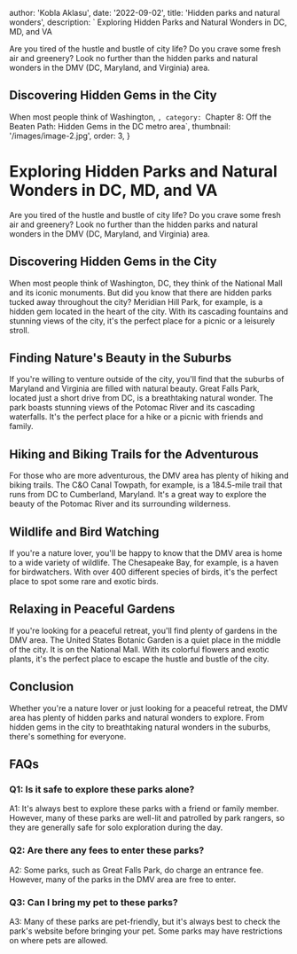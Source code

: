 
  author: 'Kobla Aklasu',
  date: '2022-09-02',
  title: 'Hidden parks and natural wonders',
  description: ` Exploring Hidden Parks and Natural Wonders in DC, MD, and VA

Are you tired of the hustle and bustle of city life? Do you crave some fresh air and greenery? Look no further than the hidden parks and natural wonders in the DMV (DC, Maryland, and Virginia) area. 

## Discovering Hidden Gems in the City

When most people think of Washington, `,
  category: `Chapter 8: Off the Beaten Path: Hidden Gems in the DC metro area`,
  thumbnail: '/images/image-2.jpg',
  order: 3,
}

        
# Exploring Hidden Parks and Natural Wonders in DC, MD, and VA

Are you tired of the hustle and bustle of city life? Do you crave some fresh air and greenery? Look no further than the hidden parks and natural wonders in the DMV (DC, Maryland, and Virginia) area. 

## Discovering Hidden Gems in the City

When most people think of Washington, DC, they think of the National Mall and its iconic monuments. But did you know that there are hidden parks tucked away throughout the city? Meridian Hill Park, for example, is a hidden gem located in the heart of the city. With its cascading fountains and stunning views of the city, it's the perfect place for a picnic or a leisurely stroll. 

## Finding Nature's Beauty in the Suburbs

If you're willing to venture outside of the city, you'll find that the suburbs of Maryland and Virginia are filled with natural beauty. Great Falls Park, located just a short drive from DC, is a breathtaking natural wonder. The park boasts stunning views of the Potomac River and its cascading waterfalls. It's the perfect place for a hike or a picnic with friends and family. 

## Hiking and Biking Trails for the Adventurous

For those who are more adventurous, the DMV area has plenty of hiking and biking trails. The C&O Canal Towpath, for example, is a 184.5-mile trail that runs from DC to Cumberland, Maryland. It's a great way to explore the beauty of the Potomac River and its surrounding wilderness. 

## Wildlife and Bird Watching

If you're a nature lover, you'll be happy to know that the DMV area is home to a wide variety of wildlife. The Chesapeake Bay, for example, is a haven for birdwatchers. With over 400 different species of birds, it's the perfect place to spot some rare and exotic birds. 

## Relaxing in Peaceful Gardens

If you're looking for a peaceful retreat, you'll find plenty of gardens in the DMV area. The United States Botanic Garden is a quiet place in the middle of the city. It is on the National Mall. With its colorful flowers and exotic plants, it's the perfect place to escape the hustle and bustle of the city. 

## Conclusion

Whether you're a nature lover or just looking for a peaceful retreat, the DMV area has plenty of hidden parks and natural wonders to explore. From hidden gems in the city to breathtaking natural wonders in the suburbs, there's something for everyone. 

## FAQs

### Q1: Is it safe to explore these parks alone?

A1: It's always best to explore these parks with a friend or family member. However, many of these parks are well-lit and patrolled by park rangers, so they are generally safe for solo exploration during the day.

### Q2: Are there any fees to enter these parks?

A2: Some parks, such as Great Falls Park, do charge an entrance fee. However, many of the parks in the DMV area are free to enter.

### Q3: Can I bring my pet to these parks?

A3: Many of these parks are pet-friendly, but it's always best to check the park's website before bringing your pet. Some parks may have restrictions on where pets are allowed.


        